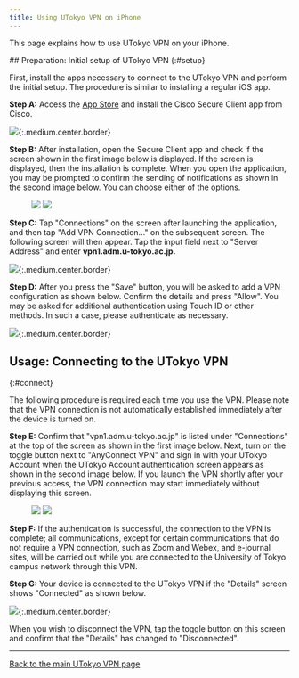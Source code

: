 ```yaml
---
title: Using UTokyo VPN on iPhone 
---
```


This page explains how to use UTokyo VPN on your iPhone.

<SubpageBeginning />
## Preparation: Initial setup of UTokyo VPN
{:#setup}

First, install the apps necessary to connect to the UTokyo VPN and perform the initial setup. The procedure is similar to installing a regular iOS app.

**Step A:** Access the [App Store](https://apps.apple.com/us/app/cisco-secure-client/id1135064690) and install the Cisco Secure Client app from Cisco.

![](img/iphone01-app-store_en.png){:.medium.center.border}

**Step B:** After installation, open the Secure Client app and check if the screen shown in the first image below is displayed. If the screen is displayed, then the installation is complete. When you open the application, you may be prompted to confirm the sending of notifications as shown in the second image below. You can choose either of the options.

<figure class="gallery">
  <img src="img/iphone02-setup_home_en.png" class="border" />
  <img src="img/iphone03-setup_home_popup_notify_en.png" class="border" />
</figure>

**Step C:** Tap "Connections" on the screen after launching the application, and then tap "Add VPN Connection..." on the subsequent screen. The following screen will then appear. Tap the input field next to "Server Address" and enter **vpn1.adm.u-tokyo.ac.jp.**

![](img/iphone04-setup_home_connections_add-vpn-connection_en.png){:.medium.center.border}

**Step D:** After you press the "Save" button, you will be asked to add a VPN configuration as shown below. Confirm the details and press "Allow". You may be asked for additional authentication using Touch ID or other methods. In such a case, please authenticate as necessary.

![](img/iphone05-setup_home_connections_add-vpn-connection_popup_config_en.png){:.medium.center.border}


## Usage: Connecting to the UTokyo VPN
{:#connect}

The following procedure is required each time you use the VPN. Please note that the VPN connection is not automatically established immediately after the device is turned on.

**Step E:** Confirm that "vpn1.adm.u-tokyo.ac.jp" is listed under "Connections" at the top of the screen as shown in the first image below. Next, turn on the toggle button next to "AnyConnect VPN" and sign in with your UTokyo Account when the UTokyo Account authentication screen appears as shown in the second image below. If you launch the VPN shortly after your previous access, the VPN connection may start immediately without displaying this screen.

<figure class="gallery">
  <img src="img/iphone06-home_disconnected_en.png" class="border" />
  <img src="img/iphone07-signin_en.png" class="border" />
</figure>

<HelpSecurityEducation />
<HelpMfa />

**Step F:** If the authentication is successful, the connection to the VPN is complete; all communications, except for certain communications that do not require a VPN connection, such as Zoom and Webex, and e-journal sites, will be carried out while you are connected to the University of Tokyo campus network through this VPN.

**Step G:** Your device is connected to the UTokyo VPN if the "Details" screen shows "Connected" as shown below.

![](img/iphone08-home_connected_en.png){:.medium.center.border}

When you wish to disconnect the VPN, tap the toggle button on this screen and confirm that the "Details" has changed to "Disconnected".

---

[Back to the main UTokyo VPN page](.)
